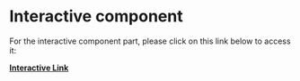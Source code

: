 # Interactive component

For the interactive component part, please click on this link below to access it:

**[Interactive Link](interaction_demo.html)**